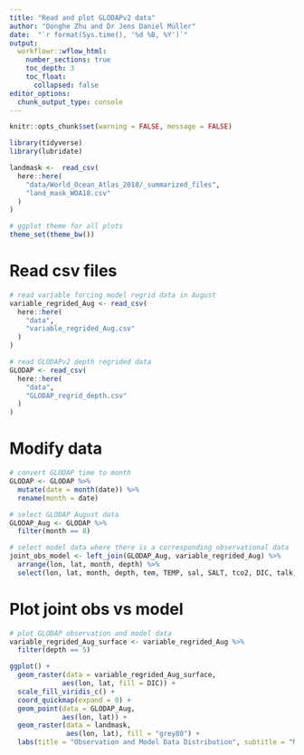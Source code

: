 ```yaml
---
title: "Read and plot GLODAPv2 data"
author: "Donghe Zhu and Dr Jens Daniel Müller"
date:  "`r format(Sys.time(), '%d %B, %Y')`"
output: 
  workflowr::wflow_html:
    number_sections: true
    toc_depth: 3
    toc_float:
      collapsed: false
editor_options:
  chunk_output_type: console
---
```



```r
knitr::opts_chunk$set(warning = FALSE, message = FALSE)
```

```r
library(tidyverse)
library(lubridate)
```

```r

landmask <-  read_csv(
  here::here(
    "data/World_Ocean_Atlas_2018/_summarized_files",
    "land_mask_WOA18.csv"
  )
)

```

```r
# ggplot theme for all plots
theme_set(theme_bw())
```

# Read csv files

```r

# read variable forcing model regrid data in August
variable_regrided_Aug <- read_csv(
  here::here(
    "data",
    "variable_regrided_Aug.csv"
  )
)

# read GLODAPv2 depth regrided data
GLODAP <- read_csv(
  here::here(
    "data",
    "GLODAP_regrid_depth.csv"
  )
)

```

# Modify data

```r

# convert GLODAP time to month
GLODAP <- GLODAP %>%
  mutate(date = month(date)) %>%
  rename(month = date)

# select GLODAP August data
GLODAP_Aug <- GLODAP %>%
  filter(month == 8)

# select model data where there is a corresponding observational data
joint_obs_model <- left_join(GLODAP_Aug, variable_regrided_Aug) %>%
  arrange(lon, lat, month, depth) %>%
  select(lon, lat, month, depth, tem, TEMP, sal, SALT, tco2, DIC, talk, ALK, nitrate, NO3, phosphate, PO4, silicate, SiO3, oxygen, O2, aou, AOU)

```

# Plot joint obs vs model
```r

# plot GLODAP observation and model data
variable_regrided_Aug_surface <- variable_regrided_Aug %>%
  filter(depth == 5)

ggplot() + 
  geom_raster(data = variable_regrided_Aug_surface,
             aes(lon, lat, fill = DIC)) +
  scale_fill_viridis_c() +
  coord_quickmap(expand = 0) +
  geom_point(data = GLODAP_Aug,
             aes(lon, lat)) +
  geom_raster(data = landmask,
              aes(lon, lat), fill = "grey80") +
  labs(title = "Observation and Model Data Distribution", subtitle = "Model DIC Depth: 5m | Month: August", x = "Longitude", y = "Latitude", fill = "DIC [mmol/m3]") 

```
